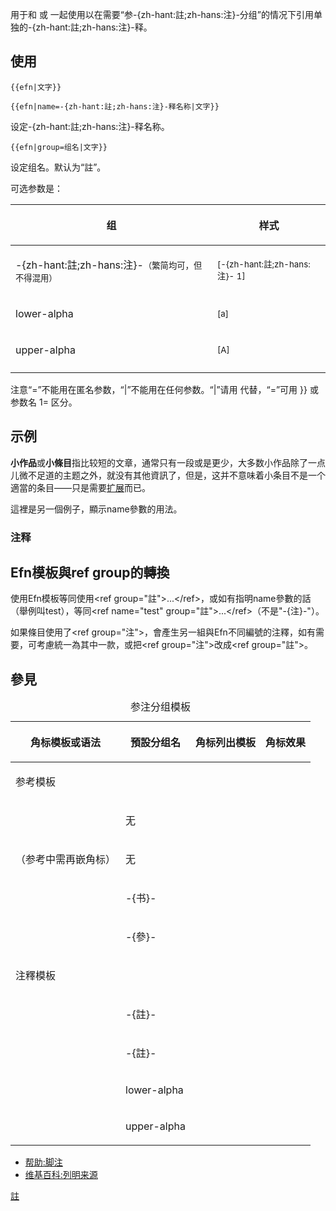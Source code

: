 {{Documentation subpage}}
<!-- Categories and interwikis go at the bottom of this page. -->

{{tl|efn}} 用于和 {{tl|notelist}} 或 {{tl|notefoot}} 一起使用以在需要“参-{zh-hant:註;zh-hans:注}-分组”的情况下引用单独的-{zh-hant:註;zh-hans:注}-释。

==使用==
<code><nowiki>{{efn|</nowiki>文字<nowiki>}}</nowiki></code>

<code><nowiki>{{efn|name=</nowiki>-{zh-hant:註;zh-hans:注}-释名称<nowiki>|</nowiki>文字<nowiki>}}</nowiki></code>

'''{{Para|name}}''' 设定-{zh-hant:註;zh-hans:注}-释名称。

<code><nowiki>{{efn|group=</nowiki>组名<nowiki>|</nowiki>文字<nowiki>}}</nowiki></code>

'''{{Para|group}}''' 设定组名。默认为“註”。

可选参数是：
{| class="wikitable"
|-
! 组 !! 样式
|-
| -{zh-hant:註;zh-hans:注}-<small>（繁简均可，但不得混用）</small> || <sup>[-{zh-hant:註;zh-hans:注}- 1]</sup>
|-
| lower-alpha || <sup>[a]</sup>
|-
| upper-alpha || <sup>[A]</sup>
|-
|}

注意“=”不能用在匿名参数，“|”不能用在任何参数。“|”请用 {{tl|!}} 代替，“=”可用 {{tl|{{=}}}} 或参数名 1= 区分。

==示例==
'''小作品'''或'''小條目'''{{efn|2004年2月28日 23:38（UTC），'''兔尾巴'''改名為'''小作品'''。}}指比较短的文章，通常只有一段或是更少，大多数小作品除了一点儿微不足道的主题之外，就没有其他資訊了，但是，这并不意味着小条目不是一个適當的条目——只是需要[[wikipedia:扩充请求|扩展]]而已。
{{cquote|<nowiki>{{efn|2004年2月28日 23:38（UTC），'''兔尾巴'''改名為'''小作品'''。}}</nowiki>}}

這裡是另一個例子{{efn|name=Margaret|示例用的隨意文字。}}，顯示name參數的用法{{efn|name=Margaret}}。

=== 注释 ===
{{Notelist}}

==Efn模板與ref group的轉換==
使用Efn模板等同使用<nowiki><ref group="註">...</ref></nowiki>，或如有指明name參數的話（舉例叫test），等同<nowiki><ref name="test" group="註">...</ref></nowiki>（不是"-{注}-"）。

如果條目使用了<nowiki><ref group="注"></nowiki>，會產生另一組與Efn不同編號的注釋，如有需要，可考慮統一為其中一款，或把<nowiki><ref group="注"></nowiki>改成<nowiki><ref group="註"></nowiki>。

== 參見 ==


{| class="wikitable"
|+ 参注分组模板
! 角标模板或语法
! 預設分组名
! 角标列出模板
! 角标效果
|-
! colspan="4"| 参考模板
|-
| {{tag|ref}}
| 无
| {{tlx|reflist}}
| {{dummy ref|1}}{{dummy ref|2}}{{dummy ref|3}}
|-
| {{tlx|refn}}（参考中需再嵌角标）
| 无
| {{tlx|reflist}}
| {{dummy ref|1}}{{dummy ref|2}}{{dummy ref|3}}
|-
| {{tlx|Refn|2=group=书}}
| -{书}-
| {{tlx|reflist|2=group=书}}
| {{dummy ref|书 1}}{{dummy ref|书 2}}{{dummy ref|书 3}}
|-
| {{tlx|RefTag}}
| -{參}-
| {{tlx|RefFoot}}
| {{dummy ref|參 1}}{{dummy ref|參 2}}{{dummy ref|參 3}}
|-
! colspan="4"| 注釋模板
|-
| {{tlx|NoteTag}}
| -{註}-
| {{tlx|NoteFoot}}
| {{dummy ref|註 1}}{{dummy ref|註 2}}{{dummy ref|註 3}}
|-
| {{tlx|Efn}}
| -{註}-
| {{tlx|Notelist}}
| {{dummy ref|註 1}}{{dummy ref|註 2}}{{dummy ref|註 3}}
|-
| {{tlx|Efn-la}}
| lower-alpha
| {{tlx|Notelist-la}}
| {{dummy ref|a}}{{dummy ref|b}}{{dummy ref|c}}
|-
| {{tlx|Efn-ua}}
| upper-alpha
| {{tlx|Notelist-ua}}
| {{dummy ref|A}}{{dummy ref|B}}{{dummy ref|C}}
|}

*[[帮助:脚注]]
*[[维基百科:列明来源]]

<includeonly>
<!-- Categories go here: -->
[[Category:引用模板| ]]
[[Category:頁面訊息模板|註]]
</includeonly>